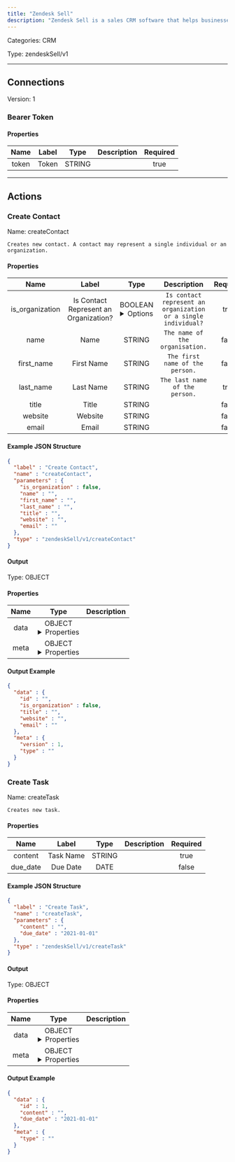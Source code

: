 ```yaml
---
title: "Zendesk Sell"
description: "Zendesk Sell is a sales CRM software that helps businesses manage leads, contacts, and deals efficiently."
---
```



Categories: CRM


Type: zendeskSell/v1

<hr />



## Connections

Version: 1


### Bearer Token

#### Properties

|      Name       |      Label     |     Type     |     Description     | Required |
|:---------------:|:--------------:|:------------:|:-------------------:|:--------:|
| token | Token | STRING |  | true |





<hr />


## Actions


### Create Contact
Name: createContact

`Creates new contact. A contact may represent a single individual or an organization.`

#### Properties

|      Name       |      Label     |     Type     |     Description     | Required |
|:---------------:|:--------------:|:------------:|:-------------------:|:--------:|
| is_organization | Is Contact Represent an Organization? | BOOLEAN <details> <summary> Options </summary> true, false </details> | `Is contact represent an organization or a single individual?` | true |
| name | Name | STRING | `The name of the organisation.` | false |
| first_name | First Name | STRING | `The first name of the person.` | false |
| last_name | Last Name | STRING | `The last name of the person.` | true |
| title | Title | STRING |  | false |
| website | Website | STRING |  | false |
| email | Email | STRING |  | false |

#### Example JSON Structure
```json
{
  "label" : "Create Contact",
  "name" : "createContact",
  "parameters" : {
    "is_organization" : false,
    "name" : "",
    "first_name" : "",
    "last_name" : "",
    "title" : "",
    "website" : "",
    "email" : ""
  },
  "type" : "zendeskSell/v1/createContact"
}
```

#### Output



Type: OBJECT


#### Properties

|     Name     |     Type     |     Description     |
|:------------:|:------------:|:-------------------:|
| data | OBJECT <details> <summary> Properties </summary> &#123;STRING\(id), BOOLEAN\(is_organization), STRING\(title), STRING\(website), STRING\(email)&#125; </details> |  |
| meta | OBJECT <details> <summary> Properties </summary> &#123;INTEGER\(version), STRING\(type)&#125; </details> |  |




#### Output Example
```json
{
  "data" : {
    "id" : "",
    "is_organization" : false,
    "title" : "",
    "website" : "",
    "email" : ""
  },
  "meta" : {
    "version" : 1,
    "type" : ""
  }
}
```


### Create Task
Name: createTask

`Creates new task.`

#### Properties

|      Name       |      Label     |     Type     |     Description     | Required |
|:---------------:|:--------------:|:------------:|:-------------------:|:--------:|
| content | Task Name | STRING |  | true |
| due_date | Due Date | DATE |  | false |

#### Example JSON Structure
```json
{
  "label" : "Create Task",
  "name" : "createTask",
  "parameters" : {
    "content" : "",
    "due_date" : "2021-01-01"
  },
  "type" : "zendeskSell/v1/createTask"
}
```

#### Output



Type: OBJECT


#### Properties

|     Name     |     Type     |     Description     |
|:------------:|:------------:|:-------------------:|
| data | OBJECT <details> <summary> Properties </summary> &#123;INTEGER\(id), STRING\(content), DATE\(due_date)&#125; </details> |  |
| meta | OBJECT <details> <summary> Properties </summary> &#123;STRING\(type)&#125; </details> |  |




#### Output Example
```json
{
  "data" : {
    "id" : 1,
    "content" : "",
    "due_date" : "2021-01-01"
  },
  "meta" : {
    "type" : ""
  }
}
```





